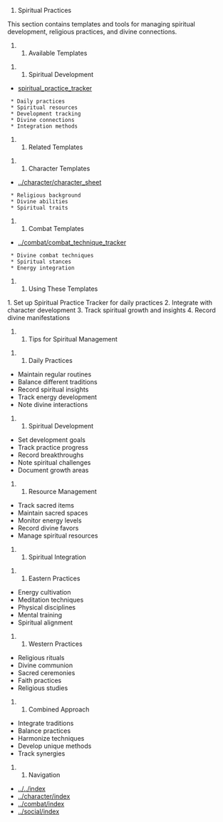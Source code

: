 # Spiritual Practices

This section contains templates and tools for managing spiritual development, religious practices, and divine connections.

## Available Templates

### Spiritual Development
* [[Spiritual Practice Tracker|spiritual_practice_tracker]]
  * Daily practices
  * Spiritual resources
  * Development tracking
  * Divine connections
  * Integration methods

## Related Templates

### Character Templates
* [[Character Sheet|../character/character_sheet]]
  * Religious background
  * Divine abilities
  * Spiritual traits

### Combat Templates
* [[Combat Technique Tracker|../combat/combat_technique_tracker]]
  * Divine combat techniques
  * Spiritual stances
  * Energy integration

## Using These Templates

1. Set up Spiritual Practice Tracker for daily practices
2. Integrate with character development
3. Track spiritual growth and insights
4. Record divine manifestations

## Tips for Spiritual Management

### Daily Practices
* Maintain regular routines
* Balance different traditions
* Record spiritual insights
* Track energy development
* Note divine interactions

### Spiritual Development
* Set development goals
* Track practice progress
* Record breakthroughs
* Note spiritual challenges
* Document growth areas

### Resource Management
* Track sacred items
* Maintain sacred spaces
* Monitor energy levels
* Record divine favors
* Manage spiritual resources

## Spiritual Integration

### Eastern Practices
* Energy cultivation
* Meditation techniques
* Physical disciplines
* Mental training
* Spiritual alignment

### Western Practices
* Religious rituals
* Divine communion
* Sacred ceremonies
* Faith practices
* Religious studies

### Combined Approach
* Integrate traditions
* Balance practices
* Harmonize techniques
* Develop unique methods
* Track synergies

## Navigation
* [[Back to Main Index|../../index]]
* [[Character Management|../character/index]]
* [[Combat System|../combat/index]]
* [[Social Interaction|../social/index]] 
